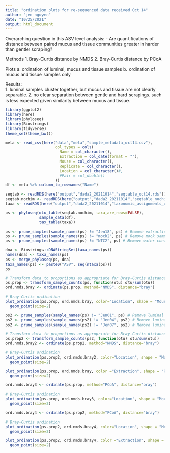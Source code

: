 ```yaml
---
title: "ordination plots for re-sequenced data received Oct 14"
author: "jen nguyen"
date: "10/25/2021"
output: html_document
---
```


Overarching question in this ASV level analysis:
- Are quantifications of distance between paired mucus and tissue communities greater in harder than gentler scraping?

Methods
    1. Bray-Curtis distance by NMDS
    2. Bray-Curtis distance by PCoA

Plots
    a. ordination of luminal, mucus and tissue samples
    b. ordination of mucus and tissue samples only
    
Results:    
    1. luminal samples cluster together, but mucus and tissue are not clearly separable.
    2. no clear separation between gentle and hard scrapings. such is less expected given similarity between mucus and tissue.


```r
library(ggplot2)
library(here)
library(phyloseq)
library(Biostrings)
library(tidyverse)
theme_set(theme_bw())
```

```r
meta <- read_csv(here("data","meta","sample_metadata_oct14.csv"),
                      col_types = cols(
                        Name = col_character(),
                        Extraction = col_date(format = ""),
                        Mouse = col_character(),
                        Replicate = col_character(),
                        Location = col_character()#,
                        #Pair = col_double()
                      ))
df <- meta %>% column_to_rownames("Name")
```

```r
seqtab <- readRDS(here("output","dada2_20211014","seqtable_oct14.rds")) # raw sequence table
seqtab.nochim <- readRDS(here("output","dada2_20211014","seqtable_nochimeras_oct14.rds")) # sequence table w/o chimeras
taxa <- readRDS(here("output","dada2_20211014","taxonomic_assignments_oct14.rds")) # taxonomic assignments
```

```r
ps <- phyloseq(otu_table(seqtab.nochim, taxa_are_rows=FALSE), 
               sample_data(df), 
               tax_table(taxa))
```

```r
ps <- prune_samples(sample_names(ps) != "Jen18", ps) # Remove extraction control
ps <- prune_samples(sample_names(ps) != "mock2", ps) # Remove mock sample
ps <- prune_samples(sample_names(ps) != "NTC2", ps) # Remove water control
```

```r
dna <- Biostrings::DNAStringSet(taxa_names(ps))
names(dna) <- taxa_names(ps)
ps <- merge_phyloseq(ps, dna)
taxa_names(ps) <- paste0("ASV", seq(ntaxa(ps)))
ps
```


```r
# Transform data to proportions as appropriate for Bray-Curtis distances
ps.prop <- transform_sample_counts(ps, function(otu) otu/sum(otu))
ord.nmds.bray <- ordinate(ps.prop, method="NMDS", distance="bray")

# Bray-Curtis ordination
plot_ordination(ps.prop, ord.nmds.bray, color="Location", shape = "Mouse", title="Bray NMDS, 2nd seq")+
  geom_point(size=2)
```

```r
ps2 <- prune_samples(sample_names(ps) != "Jen01", ps) # Remove luminal sample
ps2 <- prune_samples(sample_names(ps2) != "Jen04", ps2) # Remove luminal sample
ps2 <- prune_samples(sample_names(ps2) != "Jen07", ps2) # Remove luminal sample

# Transform data to proportions as appropriate for Bray-Curtis distances
ps.prop2 <- transform_sample_counts(ps2, function(otu) otu/sum(otu))
ord.nmds.bray2 <- ordinate(ps.prop2, method="NMDS", distance="bray")

# Bray-Curtis ordination
plot_ordination(ps.prop2, ord.nmds.bray2, color="Location", shape = "Mouse", title="Bray NMDS, 2nd seq")+
  geom_point(size=2)
```


```r
plot_ordination(ps.prop, ord.nmds.bray, color ="Extraction", shape = "Replicate",  title="Bray NMDS, 2nd seq") +
  geom_point(size=2)
```


```r
ord.nmds.bray3 <- ordinate(ps.prop, method="PCoA", distance="bray")

# Bray-Curtis ordination
plot_ordination(ps.prop, ord.nmds.bray3, color="Location", shape = "Mouse", title="Bray PCoA, 2nd seq")+
  geom_point(size=2)
```

```r
ord.nmds.bray4 <- ordinate(ps.prop2, method="PCoA", distance="bray")

# Bray-Curtis ordination
plot_ordination(ps.prop2, ord.nmds.bray4, color="Location", shape = "Mouse", title="Bray PCoA, 2nd seq")+
  geom_point(size=2)
```

```r
plot_ordination(ps.prop2, ord.nmds.bray4, color ="Extraction", shape = "Replicate",  title="Bray PCoA, 2nd seq") +
  geom_point(size=2)
```